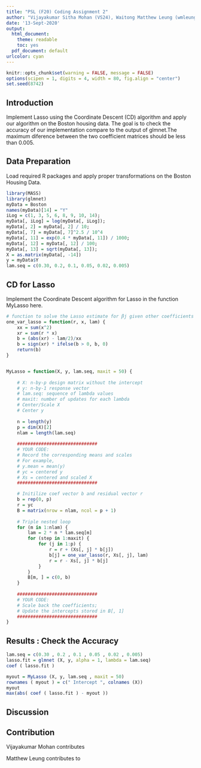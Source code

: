 ```yaml
---
title: "PSL (F20) Coding Assignment 2"
author: "Vijayakumar Sitha Mohan (VS24), Waitong Matthew Leung (wmleung2)"
date: '13-Sept-2020'
output:
  html_document: 
    theme: readable
    toc: yes
  pdf_document: default
urlcolor: cyan
---
```



```r
knitr::opts_chunk$set(warning = FALSE, message = FALSE)
options(scipen = 1, digits = 4, width = 80, fig.align = "center")
set.seed(8742)
```

## Introduction

Implement Lasso using the Coordinate Descent (CD) algorithm and apply our algorithm
on the Boston housing data. The goal is to check the accuracy of our implementation compare to the output of glmnet.The maximum diference between the two coefficient matrices should be less than 0.005.


## Data Preparation

Load required R packages and apply proper transformations on the Boston Housing Data.

```r

library(MASS)
library(glmnet)
myData = Boston
names(myData)[14] = "Y"
iLog = c(1, 3, 5, 6, 8, 9, 10, 14);
myData[, iLog] = log(myData[, iLog]);
myData[, 2] = myData[, 2] / 10;
myData[, 7] = myData[, 7]^2.5 / 10^4
myData[, 11] = exp(0.4 * myData[, 11]) / 1000;
myData[, 12] = myData[, 12] / 100;
myData[, 13] = sqrt(myData[, 13]);
X = as.matrix(myData[, -14])
y = myData$Y
lam.seq = c(0.30, 0.2, 0.1, 0.05, 0.02, 0.005)

```


## CD for Lasso

Implement the Coordinate Descent algorithm for Lasso in the function MyLasso here.

```r

# function to solve the Lasso estimate for βj given other coefficients fixed
one_var_lasso = function(r, x, lam) {
    xx = sum(x^2)
    xr = sum(r * x)
    b = (abs(xr) - lam/2)/xx
    b = sign(xr) * ifelse(b > 0, b, 0)
    return(b)
}


MyLasso = function(X, y, lam.seq, maxit = 50) {
    
    # X: n-by-p design matrix without the intercept 
    # y: n-by-1 response vector 
    # lam.seq: sequence of lambda values 
    # maxit: number of updates for each lambda 
    # Center/Scale X
    # Center y
  
    n = length(y)
    p = dim(X)[2]
    nlam = length(lam.seq)
  
    ##############################
    # YOUR CODE: 
    # Record the corresponding means and scales
    # For example, 
    # y.mean = mean(y)
    # yc = centered y
    # Xs = centered and scaled X
    ##############################

    # Initilize coef vector b and residual vector r
    b = rep(0, p)
    r = yc
    B = matrix(nrow = nlam, ncol = p + 1)
    
    # Triple nested loop
    for (m in 1:nlam) {
        lam = 2 * n * lam.seq[m]
        for (step in 1:maxit) {
            for (j in 1:p) {
                r = r + (Xs[, j] * b[j])
                b[j] = one_var_lasso(r, Xs[, j], lam)
                r = r - Xs[, j] * b[j]
            }
        }
        B[m, ] = c(0, b)
    }
   
    ##############################
    # YOUR CODE:
    # Scale back the coefficients;
    # Update the intercepts stored in B[, 1]
    ##############################
}

```



## Results : Check the Accuracy

```r

lam.seq = c(0.30 , 0.2 , 0.1 , 0.05 , 0.02 , 0.005)
lasso.fit = glmnet (X, y, alpha = 1, lambda = lam.seq)
coef ( lasso.fit )

myout = MyLasso (X, y, lam.seq , maxit = 50)
rownames ( myout ) = c(" Intercept ", colnames (X))
myout
max(abs( coef ( lasso.fit ) - myout ))

```



## Discussion


## Contribution

Vijayakumar Mohan contributes 

Matthew Leung contributes to